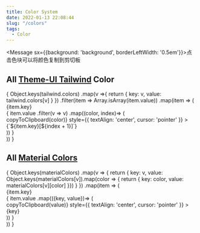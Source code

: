 ```yaml
---
title: Color System
date: 2022-01-13 22:08:44
slug: "/colors"
tags:
  - Color
---
```



<Message sx={{background: 'background', borderLeftWidth: '0.5em'}}>点击色块可以将颜色复制到剪切板</Message>

## All [Theme-UI Tailwind](https://theme-ui.com/demo/) Color

<div
    style={{
        width:'100%',
        display: "grid",
        gridGap: "10px 10px"
    }}
>
{
    Object.keys(tailwind.colors)
    .map(v =>{ return { key: v, value: tailwind.colors[v] } })
    .filter(item => Array.isArray(item.value))
    .map(item => (
        <div
            style={{
                display: "grid",
                gridTemplateColumns: "repeat(auto-fill, 5em)",
                gridTemplateRows: "repeat(auto-fill, 8em)",
                gridGap: "10px 10px"
            }}
            key={item.key}
        >
            <div
                key={item.key}
                style={{
                    color: 'white',
                    backgroundColor: item.value[6],
                    display: 'flex',
                    justifyContent: 'center',
                    alignItems: 'center'
                }}
            >
            {item.key}
            </div>
            {
                item.value
                .filter(v => v)
                .map((color, index)=> (
                    <div
                        key={color}
                        onClick={() => copyToClipboard(color)}
                        style={{
                            textAlign: 'center',
                            cursor: 'pointer'
                        }}
                    >
                        <div style={{height: '5em', backgroundColor: color, textAlign: 'center', lineHeight: '5em'}} ></div>
                        {`${item.key}[${index + 1}]`}
                    </div>
                ))
            }
        </div>
    ))
}
</div>

## All [Material Colors](https://materialui.co/colors/)

<div
    style={{
        width:'100%',
        display: "grid",
        gridGap: "10px 10px"
    }}
>
{
    Object.keys(materialColors)
    .map(v => {
        return {
            key: v,
            value: Object.keys(materialColors[v]).map(color => { return { key: color, value: materialColors[v][color] }})
        }
    })
    .map(item => (
        <div
            style={{
                display: "grid",
                gridTemplateColumns: "repeat(auto-fill, 5em)",
                gridTemplateRows: "repeat(auto-fill, 8em)",
                gridGap: "10px 10px"
            }}
            key={item.key}
        >
            <div
                key={item.key}
                style={{
                    color: 'white',
                    backgroundColor: item.value[6].value,
                    gridRow: 'span 2',
                    display: 'flex',
                    justifyContent: 'center',
                    alignItems: 'center'
                }}
            >
            {item.key}
            </div>
            {
                item.value
                .map(({key, value})=> (
                    <div
                        key={key}
                        onClick={() => copyToClipboard(value)}
                        style={{
                            textAlign: 'center',
                            cursor: 'pointer'
                        }}
                    >
                        <div style={{height: '5em', backgroundColor: value, textAlign: 'center', lineHeight: '5em'}} ></div>
                        {key}
                    </div>
                ))
            }
        </div>
    ))
}
</div>